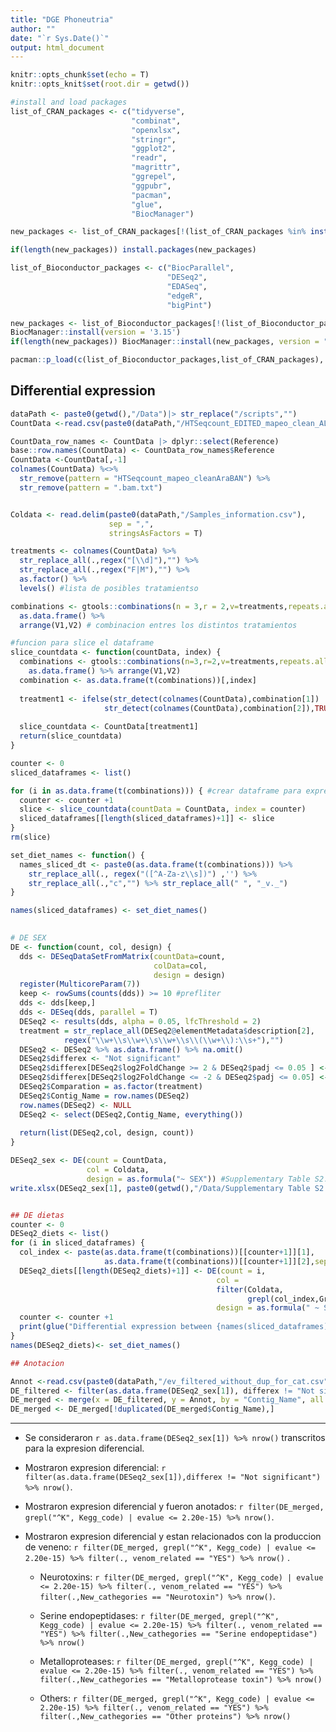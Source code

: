 ```yaml
---
title: "DGE Phoneutria"
author: ""
date: "`r Sys.Date()`"
output: html_document
---
```


```r
knitr::opts_chunk$set(echo = T)
knitr::opts_knit$set(root.dir = getwd())
```




```r
#install and load packages
list_of_CRAN_packages <- c("tidyverse",
                           "combinat",
                           "openxlsx",
                           "stringr",
                           "ggplot2",
                           "readr",
                           "magrittr",
                           "ggrepel",
                           "ggpubr",
                           "pacman",
                           "glue",
                           "BiocManager")

new_packages <- list_of_CRAN_packages[!(list_of_CRAN_packages %in% installed.packages()[,"Package"])]

if(length(new_packages)) install.packages(new_packages)

list_of_Bioconductor_packages <- c("BiocParallel",
                                   "DESeq2",
                                   "EDASeq",
                                   "edgeR",
                                   "bigPint")

new_packages <- list_of_Bioconductor_packages[!(list_of_Bioconductor_packages %in% installed.packages()[,"Package"])]
BiocManager::install(version = '3.15')
if(length(new_packages)) BiocManager::install(new_packages, version = "3.15",update = F)

pacman::p_load(c(list_of_Bioconductor_packages,list_of_CRAN_packages), install = F, character.only = T, update = F)
```


## Differential expression

```r
dataPath <- paste0(getwd(),"/Data")|> str_replace("/scripts","")
CountData <-read.csv(paste0(dataPath,"/HTSeqcount_EDITED_mapeo_clean_ALL_AraBAN.txt"), sep = "\t")

CountData_row_names <- CountData |> dplyr::select(Reference)
base::row.names(CountData) <- CountData_row_names$Reference
CountData <-CountData[,-1]
colnames(CountData) %<>% 
  str_remove(pattern = "HTSeqcount_mapeo_cleanAraBAN") %>% 
  str_remove(pattern = ".bam.txt")


Coldata <- read.delim(paste0(dataPath,"/Samples_information.csv"), 
                      sep = ",",
                      stringsAsFactors = T)
```

```r

treatments <- colnames(CountData) %>% 
  str_replace_all(.,regex("[\\d]"),"") %>% 
  str_replace_all(.,regex("F|M"),"") %>% 
  as.factor() %>%
  levels() #lista de posibles tratamientso

combinations <- gtools::combinations(n = 3,r = 2,v=treatments,repeats.allowed = F) %>%
  as.data.frame() %>% 
  arrange(V1,V2) # combinacion entres los distintos tratamientos

#funcion para slice el dataframe
slice_countdata <- function(countData, index) {
  combinations <- gtools::combinations(n=3,r=2,v=treatments,repeats.allowed = F) %>%
    as.data.frame() %>% arrange(V1,V2)
  combination <- as.data.frame(t(combinations))[,index]
  
  treatment1 <- ifelse(str_detect(colnames(CountData),combination[1]) |
                     str_detect(colnames(CountData),combination[2]),TRUE,FALSE)
  
  slice_countdata <- CountData[treatment1]
  return(slice_countdata)
}

counter <- 0
sliced_dataframes <- list()

for (i in as.data.frame(t(combinations))) { #crear dataframe para expresion diferenciasl por dieta
  counter <- counter +1
  slice <- slice_countdata(countData = CountData, index = counter)
  sliced_dataframes[[length(sliced_dataframes)+1]] <- slice
} 
rm(slice)

set_diet_names <- function() {
  names_sliced_dt <- paste0(as.data.frame(t(combinations))) %>%
    str_replace_all(., regex("([^A-Za-z\\s])") ,'') %>%
    str_replace_all(.,"c","") %>% str_replace_all(" ", "_v._")
}

names(sliced_dataframes) <- set_diet_names()

  
# DE SEX 
DE <- function(count, col, design) {
  dds <- DESeqDataSetFromMatrix(countData=count,
                                colData=col,
                                design = design)
  register(MulticoreParam(7)) 
  keep <- rowSums(counts(dds)) >= 10 #prefliter
  dds <- dds[keep,]
  dds <- DESeq(dds, parallel = T)
  DESeq2 <- results(dds, alpha = 0.05, lfcThreshold = 2)
  treatment = str_replace_all(DESeq2@elementMetadata$description[2],
            regex("\\w+\\s\\w+\\s\\w+\\s\\(\\w+\\):\\s+"),"")
  DESeq2 <- DESeq2 %>% as.data.frame() %>% na.omit()
  DESeq2$differex <- "Not significant"
  DESeq2$differex[DESeq2$log2FoldChange >= 2 & DESeq2$padj <= 0.05 ] <- "UP"
  DESeq2$differex[DESeq2$log2FoldChange <= -2 & DESeq2$padj <= 0.05] <- "DOWN"
  DESeq2$Comparation = as.factor(treatment)
  DESeq2$Contig_Name = row.names(DESeq2)
  row.names(DESeq2) <- NULL
  DESeq2 <- select(DESeq2,Contig_Name, everything())
  
  return(list(DESeq2,col, design, count))
}

DESeq2_sex <- DE(count = CountData,
                 col = Coldata, 
                 design = as.formula("~ SEX")) #Supplementary Table S2.xlsx
write.xlsx(DESeq2_sex[1], paste0(getwd(),"/Data/Supplementary Table S2.xlsx")|> str_replace("/scripts",""))


## DE dietas
counter <- 0
DESeq2_diets <- list()
for (i in sliced_dataframes) {
  col_index <- paste(as.data.frame(t(combinations))[[counter+1]][1],
                     as.data.frame(t(combinations))[[counter+1]][2],sep = "|")
  DESeq2_diets[[length(DESeq2_diets)+1]] <- DE(count = i,
                                              col =
                                              filter(Coldata,
                                                     grepl(col_index,Grupo_intra)), 
                                              design = as.formula(" ~ SEX + DIET"))
  counter <- counter +1
  print(glue("Differential expression between {names(sliced_dataframes)[counter]} done. \n {counter}/{length(sliced_dataframes)}"))
}
names(DESeq2_diets)<- set_diet_names()

```

```r
## Anotacion

Annot <-read.csv(paste0(dataPath,"/ev_filtered_without_dup_for_cat.csv"))
DE_filtered <- filter(as.data.frame(DESeq2_sex[1]), differex != "Not significant")
DE_merged <- merge(x = DE_filtered, y = Annot, by = "Contig_Name", all.x= T )
DE_merged <- DE_merged[!duplicated(DE_merged$Contig_Name),]
```

-------------------------------------------------------------------

- Se consideraron `r as.data.frame(DESeq2_sex[1]) %>% nrow()`  transcritos para la expresion diferencial.
- Mostraron expresion diferencial: `r filter(as.data.frame(DESeq2_sex[1]),differex != "Not significant") %>% nrow()`.
- Mostraron expresion diferencial y fueron anotados: `r filter(DE_merged, grepl("^K", Kegg_code) | evalue <= 2.20e-15) %>% nrow()`.
- Mostraron expresion diferencial y estan relacionados con la produccion de veneno: `r filter(DE_merged, grepl("^K", Kegg_code) | evalue <= 2.20e-15) %>% filter(., venom_related == "YES") %>% nrow()` .

  - Neurotoxins: `r filter(DE_merged, grepl("^K", Kegg_code) | evalue <= 2.20e-15) %>% filter(., venom_related == "YES") %>% filter(.,New_cathegories == "Neurotoxin") %>% nrow()`.
  
  - Serine endopeptidases: `r filter(DE_merged, grepl("^K", Kegg_code) | evalue <= 2.20e-15) %>% filter(., venom_related == "YES") %>% filter(.,New_cathegories == "Serine endopeptidase") %>% nrow()`
  - Metalloproteases: `r filter(DE_merged, grepl("^K", Kegg_code) | evalue <= 2.20e-15) %>% filter(., venom_related == "YES") %>% filter(.,New_cathegories == "Metalloprotease toxin") %>% nrow()`
  
  - Others: `r filter(DE_merged, grepl("^K", Kegg_code) | evalue <= 2.20e-15) %>% filter(., venom_related == "YES") %>% filter(.,New_cathegories == "Other proteins") %>% nrow()`
